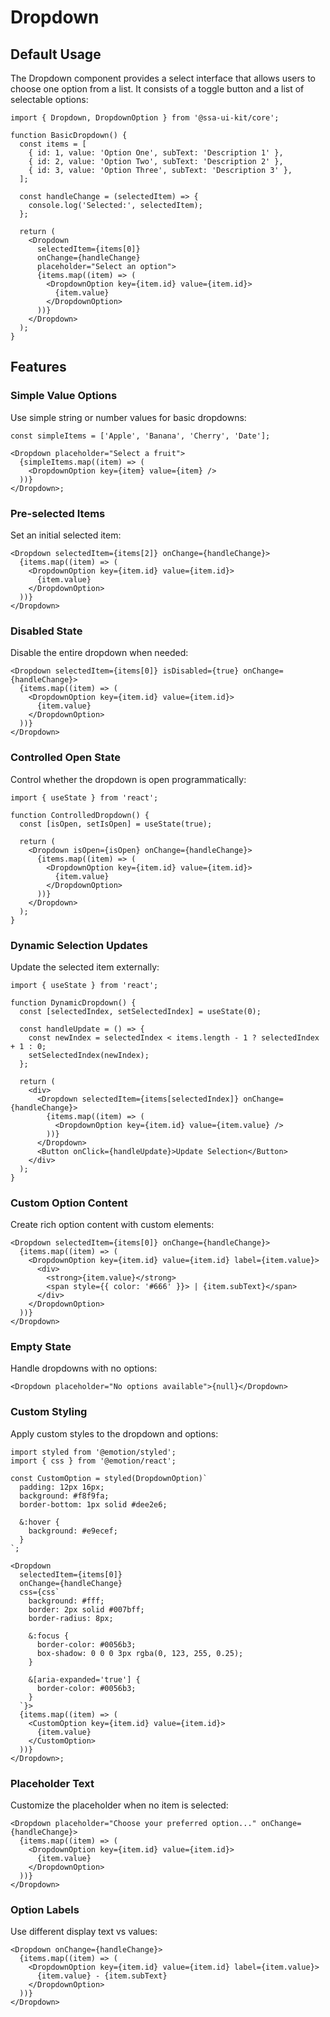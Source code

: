 
<Meta of={DropdownStories} />

# Dropdown

## Default Usage

The Dropdown component provides a select interface that allows users to choose one option from a list. It consists of a toggle button and a list of selectable options:

```tsx
import { Dropdown, DropdownOption } from '@ssa-ui-kit/core';

function BasicDropdown() {
  const items = [
    { id: 1, value: 'Option One', subText: 'Description 1' },
    { id: 2, value: 'Option Two', subText: 'Description 2' },
    { id: 3, value: 'Option Three', subText: 'Description 3' },
  ];

  const handleChange = (selectedItem) => {
    console.log('Selected:', selectedItem);
  };

  return (
    <Dropdown
      selectedItem={items[0]}
      onChange={handleChange}
      placeholder="Select an option">
      {items.map((item) => (
        <DropdownOption key={item.id} value={item.id}>
          {item.value}
        </DropdownOption>
      ))}
    </Dropdown>
  );
}
```

## Features

### Simple Value Options

Use simple string or number values for basic dropdowns:

```tsx
const simpleItems = ['Apple', 'Banana', 'Cherry', 'Date'];

<Dropdown placeholder="Select a fruit">
  {simpleItems.map((item) => (
    <DropdownOption key={item} value={item} />
  ))}
</Dropdown>;
```

### Pre-selected Items

Set an initial selected item:

```tsx
<Dropdown selectedItem={items[2]} onChange={handleChange}>
  {items.map((item) => (
    <DropdownOption key={item.id} value={item.id}>
      {item.value}
    </DropdownOption>
  ))}
</Dropdown>
```

### Disabled State

Disable the entire dropdown when needed:

```tsx
<Dropdown selectedItem={items[0]} isDisabled={true} onChange={handleChange}>
  {items.map((item) => (
    <DropdownOption key={item.id} value={item.id}>
      {item.value}
    </DropdownOption>
  ))}
</Dropdown>
```

### Controlled Open State

Control whether the dropdown is open programmatically:

```tsx
import { useState } from 'react';

function ControlledDropdown() {
  const [isOpen, setIsOpen] = useState(true);

  return (
    <Dropdown isOpen={isOpen} onChange={handleChange}>
      {items.map((item) => (
        <DropdownOption key={item.id} value={item.id}>
          {item.value}
        </DropdownOption>
      ))}
    </Dropdown>
  );
}
```

### Dynamic Selection Updates

Update the selected item externally:

```tsx
import { useState } from 'react';

function DynamicDropdown() {
  const [selectedIndex, setSelectedIndex] = useState(0);

  const handleUpdate = () => {
    const newIndex = selectedIndex < items.length - 1 ? selectedIndex + 1 : 0;
    setSelectedIndex(newIndex);
  };

  return (
    <div>
      <Dropdown selectedItem={items[selectedIndex]} onChange={handleChange}>
        {items.map((item) => (
          <DropdownOption key={item.id} value={item.value} />
        ))}
      </Dropdown>
      <Button onClick={handleUpdate}>Update Selection</Button>
    </div>
  );
}
```

### Custom Option Content

Create rich option content with custom elements:

```tsx
<Dropdown selectedItem={items[0]} onChange={handleChange}>
  {items.map((item) => (
    <DropdownOption key={item.id} value={item.id} label={item.value}>
      <div>
        <strong>{item.value}</strong>
        <span style={{ color: '#666' }}> | {item.subText}</span>
      </div>
    </DropdownOption>
  ))}
</Dropdown>
```

### Empty State

Handle dropdowns with no options:

```tsx
<Dropdown placeholder="No options available">{null}</Dropdown>
```

### Custom Styling

Apply custom styles to the dropdown and options:

```tsx
import styled from '@emotion/styled';
import { css } from '@emotion/react';

const CustomOption = styled(DropdownOption)`
  padding: 12px 16px;
  background: #f8f9fa;
  border-bottom: 1px solid #dee2e6;

  &:hover {
    background: #e9ecef;
  }
`;

<Dropdown
  selectedItem={items[0]}
  onChange={handleChange}
  css={css`
    background: #fff;
    border: 2px solid #007bff;
    border-radius: 8px;

    &:focus {
      border-color: #0056b3;
      box-shadow: 0 0 0 3px rgba(0, 123, 255, 0.25);
    }

    &[aria-expanded='true'] {
      border-color: #0056b3;
    }
  `}>
  {items.map((item) => (
    <CustomOption key={item.id} value={item.id}>
      {item.value}
    </CustomOption>
  ))}
</Dropdown>;
```

### Placeholder Text

Customize the placeholder when no item is selected:

```tsx
<Dropdown placeholder="Choose your preferred option..." onChange={handleChange}>
  {items.map((item) => (
    <DropdownOption key={item.id} value={item.id}>
      {item.value}
    </DropdownOption>
  ))}
</Dropdown>
```

### Option Labels

Use different display text vs values:

```tsx
<Dropdown onChange={handleChange}>
  {items.map((item) => (
    <DropdownOption key={item.id} value={item.id} label={item.value}>
      {item.value} - {item.subText}
    </DropdownOption>
  ))}
</Dropdown>
```

<Canvas />
<Controls />

<Stories includePrimary={false} />
